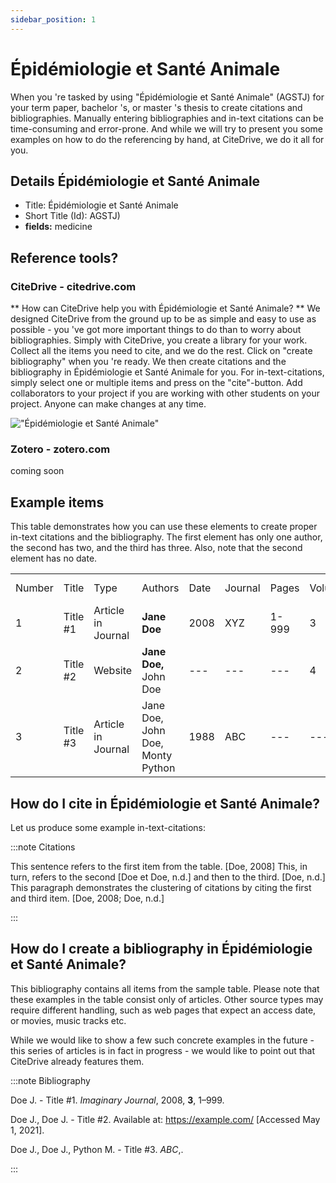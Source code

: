 ```yaml
---
sidebar_position: 1
---
```


# Épidémiologie et Santé Animale

When you 're tasked by using "Épidémiologie et Santé Animale" (AGSTJ) for your term paper, bachelor 's, or master 's thesis to create citations and bibliographies.
Manually entering bibliographies and in-text citations can be time-consuming and error-prone. And while we will try to present you some examples on how to do the referencing by hand, at CiteDrive, we do it all for you.

## Details  Épidémiologie et Santé Animale
* Title: Épidémiologie et Santé Animale
* Short Title (Id): AGSTJ)
* **fields:** medicine

## Reference tools?
### CiteDrive - citedrive.com
** How can CiteDrive help you with Épidémiologie et Santé Animale? **
We designed CiteDrive from the ground up to be as simple and easy to use as possible - you 've got more important things to do than to worry about bibliographies. Simply with CiteDrive, you create a library for your work. Collect all the items you need to cite, and we do the rest. Click on "create bibliography" when you 're ready. We then create citations and the bibliography in Épidémiologie et Santé Animale for you. For in-text-citations, simply select one or multiple items and press on the "cite"-button. Add collaborators to your project if you are working with other students on your project. Anyone can make changes at any time.


!["Épidémiologie et Santé Animale"](images/epidemiologie-et-sante-animale.svg "Choose Épidémiologie et Santé Animale in the CiteDrive App")

### Zotero - zotero.com

coming soon

## Example items

This table demonstrates how you can use these elements to create proper in-text citations and the bibliography. The first element has only one author, the second has two, and the third has three. Also, note that the second element has no date.


<table>
  <tr>
   <td>Number
   </td>
   <td>Title
   </td>
   <td>Type
   </td>
   <td>Authors
   </td>
   <td>Date
   </td>
   <td>Journal
   </td>
   <td>Pages
   </td>
   <td>Volume
   </td>
   <td>Issue
   </td>
   <td>Access Date
   </td>
  </tr>
  <tr>
   <td>1
   </td>
   <td>Title #1
   </td>
   <td>Article in Journal
   </td>
   <td><strong>Jane Doe</strong>
   </td>
   <td>2008
   </td>
   <td>XYZ
   </td>
   <td>1-999
   </td>
   <td>3
   </td>
   <td>2
   </td>
   <td>--
   </td>
  </tr>
  <tr>
   <td>
2
   </td>
   <td>Title #2
   </td>
   <td>Website
   </td>
   <td><strong>Jane Doe, </strong>John Doe
   </td>
   <td>---
   </td>
   <td>---
   </td>
   <td>---
   </td>
   <td>4
   </td>
   <td>---
   </td>
   <td>2020-05-01
   </td>
  </tr>
  <tr>
   <td>3
   </td>
   <td>Title #3
   </td>
   <td>Article in Journal
   </td>
   <td>Jane Doe, John Doe, Monty Python
   </td>
   <td>1988
   </td>
   <td>ABC
   </td>
   <td>---
   </td>
   <td>---
   </td>
   <td>16
   </td>
   <td>---
   </td>
  </tr>
</table>



## How do I cite in  Épidémiologie et Santé Animale?

Let us produce some example in-text-citations:

:::note Citations


This sentence refers to the first item from the table. [Doe, 2008] This, in turn, refers to the second [Doe et Doe, n.d.]
and then to the third.  [Doe, n.d.]
This paragraph demonstrates the clustering of citations by citing the first and third item. [Doe, 2008; Doe, n.d.]

:::

## How do I create a bibliography in Épidémiologie et Santé Animale?

This bibliography contains all items from the sample table. Please note that these examples in the table consist only of articles. Other source types may require different handling, such as web pages that expect an access date, or movies, music tracks etc.

While we would like to show a few such concrete examples in the future - this series of articles is in fact in progress - we would like to point out that CiteDrive already features them.

:::note Bibliography

Doe J.  - Title #1. <i>Imaginary Journal</i>,  2008, <b>3</b>, 1–999.

Doe J., Doe J.  - Title #2. Available at: https://example.com/ [Accessed May 1, 2021].

Doe J., Doe J., Python M.  - Title #3. <i>ABC</i>,.



:::


        